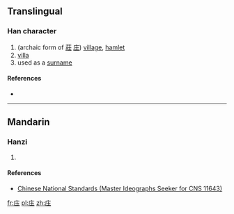 {{also|压}}
==Translingual==

===Han character===
{{Han char|rn=53|rad=广|as=04|sn=7|four=|canj=IGI|ids=⿸广圡}}

# (archaic form of [[莊]] [[庄]]) [[village]], [[hamlet]]
# [[villa]]
# used as a [[surname]]

====References====
* {{Han ref|kx=0344.051|hdz=20873.191|uh=5E92|ud=24210}}

----

==Mandarin==

===Hanzi===
{{cmn-hanzi|pin=[[zhuāng]] ([[zhuang1]])|wg=chuang<sup>1</sup>}}

# {{defn|lang=cmn|sort=广04}}

====References====
* [http://www.cns11643.gov.tw/AIDB/query_general_view.do?page=3&code=256D Chinese National Standards (Master Ideographs Seeker for CNS 11643)]

[[fr:庒]]
[[pl:庒]]
[[zh:庒]]
